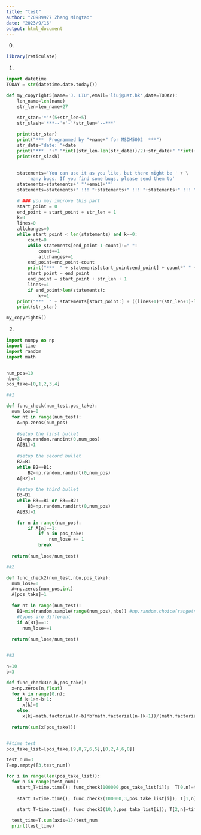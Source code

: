 ```yaml
---
title: "test"
author: "20989977 Zhang Mingtao"
date: "2023/9/16"
output: html_document
---  
```

0.
```r
library(reticulate)
```  

1.
```python
import datetime
TODAY = str(datetime.date.today())

def my_copyright5(name='J. LIU',email='liuj@ust.hk',date=TODAY):
    len_name=len(name)
    str_len=len_name+27
    
    str_star='*'*(5+str_len+5)
    str_slash='***--'+'-'*str_len+'--***'

    print(str_star)
    print("***  Programmed by "+name+" for MSDM5002  ***")
    str_date="date: "+date
    print("***  "+" "*int((str_len-len(str_date))/2)+str_date+" "*int((str_len-len(str_date))/2+0.5)+"  ***")
    print(str_slash)
    
    
    statements='You can use it as you like, but there might be ' + \
        'many bugs. If you find some bugs, please send them to'
    statements=statements+' "'+email+'"'
    statements=statements+" !!! "+statements+" !!! "+statements+" !!! "

    # ### you may improve this part
    start_point = 0
    end_point = start_point + str_len + 1
    k=0
    lines=0
    allchanges=0
    while start_point < len(statements) and k==0:
        count=0
        while statements[end_point-1-count]!=" ":
            count+=1
            allchanges+=1
        end_point=end_point-count
        print("***  " + statements[start_point:end_point] + count*" " +" ***")     
        start_point = end_point
        end_point = start_point + str_len + 1
        lines+=1
        if end_point>len(statements):
            k+=1
    print("***  " + statements[start_point:] + ((lines+1)*(str_len+1)-len(statements)-allchanges+1)*" "+ "***")
    print(str_star)

my_copyright5()

```  

2.
```python
import numpy as np
import time
import random
import math


num_pos=10
nbu=3
pos_take=[0,1,2,3,4]

##1

def func_check(num_test,pos_take):
  num_lose=0
  for nt in range(num_test):
    A=np.zeros(num_pos)
    
    #setup the first bullet
    B1=np.random.randint(0,num_pos)
    A[B1]=1
    
    #setup the second bullet
    B2=B1
    while B2==B1:
        B2=np.random.randint(0,num_pos)
    A[B2]=1
    
    #setup the third bullet
    B3=B1
    while B3==B1 or B3==B2:
        B3=np.random.randint(0,num_pos)
    A[B3]=1

    for n in range(num_pos):
        if A[n]==1:
            if n in pos_take:
                num_lose += 1
            break
    
  return(num_lose/num_test)

##2

def func_check2(num_test,nbu,pos_take):
  num_lose=0
  A=np.zeros(num_pos,int)
  A[pos_take]=1
  
  for nt in range(num_test):
    B1=min(random.sample(range(num_pos),nbu)) #np.random.choice(range(num_pos), size=nbu, replace=False, p=None)
    #types are different
    if A[B1]==1:
      num_lose+=1
    
  return(num_lose/num_test)


##3

n=10
b=3

def func_check3(n,b,pos_take):
  x=np.zeros(n,float)
  for k in range(0,n):
    if k+1>n-b+1:
      x[k]=0
    else:
      x[k]=math.factorial(n-b)*b*math.factorial(n-(k+1))/(math.factorial(n-b-(k+1)+1)*math.factorial(n))#easy to calculate
  
  return(sum(x[pos_take]))


##time test
pos_take_list=[pos_take,[9,8,7,6,5],[0,2,4,6,8]]

test_num=3
T=np.empty([3,test_num])

for i in range(len(pos_take_list)):
  for n in range(test_num):
    start_T=time.time(); func_check(100000,pos_take_list[i]);  T[0,n]=time.time()-start_T
    
    start_T=time.time(); func_check2(100000,3,pos_take_list[i]); T[1,n]=time.time()-start_T
    
    start_T=time.time(); func_check3(10,3,pos_take_list[i]); T[2,n]=time.time()-start_T

  test_time=T.sum(axis=1)/test_num
  print(test_time)

```